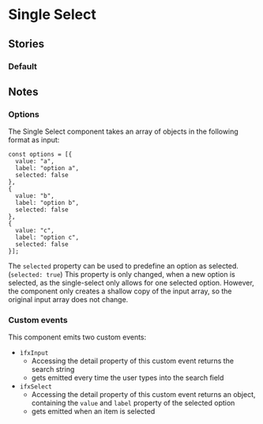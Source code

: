  
<Meta of={SelectStories} />

# Single Select

<Canvas of={SelectStories.Single} sourceState="shown" />

<Controls />


## Stories

### Default
<Canvas of={SelectStories.Single} sourceState="shown" />



## Notes

### Options
The Single Select component takes an array of objects in the following format as input:

```
const options = [{
  value: "a",
  label: "option a",
  selected: false
},
{
  value: "b",
  label: "option b",
  selected: false
},
{
  value: "c",
  label: "option c",
  selected: false
}];
```

The ``selected`` property can be used to predefine an option as selected. 
(``selected: true``)
This property is only changed, when a new option is selected, as the single-select only allows for one selected option.
However, the component only creates a shallow copy of the input array, so the original input array does not change.

### Custom events

This component emits two custom events:
- ``ìfxInput`` 
  - Accessing the detail property of this custom event returns the search string
  - gets emitted every time the user types into the search field
- ``ifxSelect`` 
  - Accessing the detail property of this custom event returns an object, containing the ``value`` and ``label`` property of the selected option
  - gets emitted when an item is selected